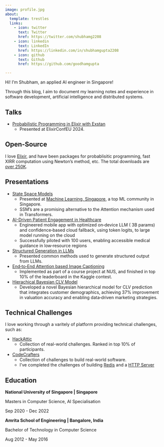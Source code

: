 ```yaml
---
image: profile.jpg
about:
  template: trestles
  links:
    - icon: twitter
      text: Twitter
      href: https://twitter.com/shubhamg2208
    - icon: linkedin
      text: LinkedIn
      href: https://linkedin.com/in/shubhamgupta2208
    - icon: github
      text: Github
      href: https://github.com/goodhamgupta

---
```



:::{#hero-heading}

Hi! I'm Shubham, an applied AI engineer in Singapore!

Through this blog, I aim to document my learning notes and experience in software development, artificial intelligence and distributed systems.

## Talks

- [Probabilistic Programming in Elixir with Exstan](https://www.youtube.com/watch?v=HF0hmQPH4Fs&t=2s&ab_channel=CodeSync)
  - Presented at ElixirConfEU 2024.

## Open-Source

I love [Elixir](https://elixir-lang.org/), and have been packages for probablisitic programming, fast XIRR computation using Newton's method, etc.  The total downloads are [over 250K](https://hex.pm/users/goodhamgupta).

## Presentations

- [State Space Models](https://github.com/goodhamgupta/ssm_101)
  - Presented at [Machine Learning, Singapore](https://www.meetup.com/machine-learning-singapore/), a top ML community in Singapore.
  - SSM's are a promising alternative to the Attention mechanism used in Transformers.

- [AI-Driven Patient Engagement in Healthcare](BiT.LY/ON‑DEViCE‑LLM‑HEALTHCARE)
  - Engineered mobile app with optimized on‑device LLM ( 3B params) and confidence‑based cloud fallback, using token logits, to large model
running on the cloud
  - Successfully piloted with 100 users, enabling accessible medical guidance in low‑resource regions

- [Structured Generation in LLMs](https://www.figma.com/slides/jW6xIQD8jcE0umtd664Mus/structured_generation?node-id=1-40&t=qkHqP0m6waCzHbJy-0)
  - Presented common methods used to generate structured output from LLMs.

- [End‑to‑End Attention based Image Captioning](bit.ly/attention)
  - Implemented as part of a course project at NUS, and finished in top 10% of the leaderboard in the Kaggle contest.

- [Hierachical Bayesian CLV Model](bit.ly/hierachical-clv)
  - Developed a novel Bayesian hierarchical model for CLV prediction that integrates customer demographics,
achieving 37% improvement in valuation accuracy and enabling data‑driven marketing strategies.


## Technical Challenges

I love working through a varitely of platform providing technical challenges, such as:

- [HackAttic](https://github.com/goodhamgupta/hackattic)
  - Collection of real-world challenges. Ranked in top 10% of participants.
- [CodeCrafters](https://codecrafters.io/)
  - Collection of challenges to build real-world software.
  - I've completed the challenges of building [Redis](https://github.com/goodhamgupta/codecrafters-redis-python) and a [HTTP Server](https://github.com/goodhamgupta/codecrafters-http-server-python)


## Education

**National University of Singapore | Singapore**

Masters in Computer Science, AI Specialisation

Sep 2020 - Dec 2022

**Amrita School of Engineering | Bangalore, India**

Bachelor of Technology in Computer Science

Aug 2012 - May 2016


:::
